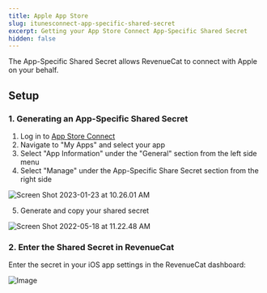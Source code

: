 ```yaml
---
title: Apple App Store
slug: itunesconnect-app-specific-shared-secret
excerpt: Getting your App Store Connect App-Specific Shared Secret
hidden: false
---
```

The App-Specific Shared Secret allows RevenueCat to connect with Apple on your behalf. 

## Setup

### 1. Generating an App-Specific Shared Secret

1. Log in to [App Store Connect](https://appstoreconnect.apple.com/)
2. Navigate to "My Apps" and select your app
3. Select "App Information" under the "General" section from the left side menu
4. Select "Manage" under the App-Specific Share Secret section from the right side

![Screen Shot 2023-01-23 at 10.26.01 AM](https://files.readme.io/7284d68-Screen_Shot_2023-01-23_at_10.26.01_AM.png)



5. Generate and copy your shared secret

![Screen Shot 2022-05-18 at 11.22.48 AM](https://files.readme.io/9288694-Screen_Shot_2022-05-18_at_11.22.48_AM.png)



### 2. Enter the Shared Secret in RevenueCat

Enter the secret in your iOS app settings in the RevenueCat dashboard:

![Image](https://files.readme.io/9b939ab-app.revenuecat.com_projects_85ff18c7_apps_app71b4cc0fea_3.png)
